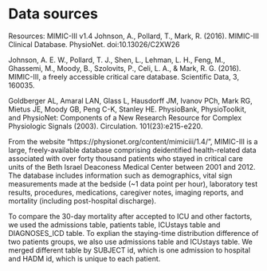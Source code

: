 # Data sources
Resources:
MIMIC-III v1.4
Johnson, A., Pollard, T., Mark, R. (2016). MIMIC-III Clinical Database. PhysioNet. doi:10.13026/C2XW26

Johnson, A. E. W., Pollard, T. J., Shen, L., Lehman, L. H., Feng, M., Ghassemi, M., Moody, B., Szolovits, P., Celi, L. A., & Mark, R. G. (2016). MIMIC-III, a freely accessible critical care database. Scientific Data, 3, 160035.

Goldberger AL, Amaral LAN, Glass L, Hausdorff JM, Ivanov PCh, Mark RG, Mietus JE, Moody GB, Peng C-K, Stanley HE. PhysioBank, PhysioToolkit, and PhysioNet: Components of a New Research Resource for Complex Physiologic Signals (2003). Circulation. 101(23):e215-e220.

From the website "https://physionet.org/content/mimiciii/1.4/", MIMIC-III is a large, freely-available database comprising deidentified health-related data associated with over forty thousand patients who stayed in critical care units of the Beth Israel Deaconess Medical Center between 2001 and 2012. The database includes information such as demographics, vital sign measurements made at the bedside (~1 data point per hour), laboratory test results, procedures, medications, caregiver notes, imaging reports, and mortality (including post-hospital discharge).

To compare the 30-day mortality after accepted to ICU and other factorts, we used the admissions table, patients table, ICUstays table and DIAGNOSES_ICD table. To explian the staying-time distribution difference of two patients groups, we also use admissions table and ICUstays table. We merged different table by SUBJECT id, which is one admission to hospital and HADM id, which is unique to each patient.


